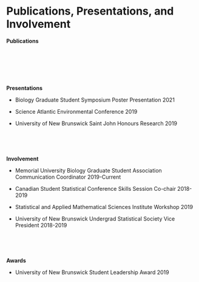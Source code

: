 # Publications, Presentations, and Involvement {.unnumbered}

**Publications**

</br>

</br>

</br>

**Presentations**

-   Biology Graduate Student Symposium Poster Presentation 2021

-   Science Atlantic Environmental Conference 2019

-   University of New Brunswick Saint John Honours Research 2019

</br>

</br>

**Involvement**

-   Memorial University Biology Graduate Student Association Communication Coordinator 2019-Current

-   Canadian Student Statistical Conference Skills Session Co-chair 2018-2019

-   Statistical and Applied Mathematical Sciences Institute Workshop 2019

-   University of New Brunswick Undergrad Statistical Society Vice President 2018-2019

</br>

</br>

**Awards**

-   University of New Brunswick Student Leadership Award 2019

</br>

</br>
